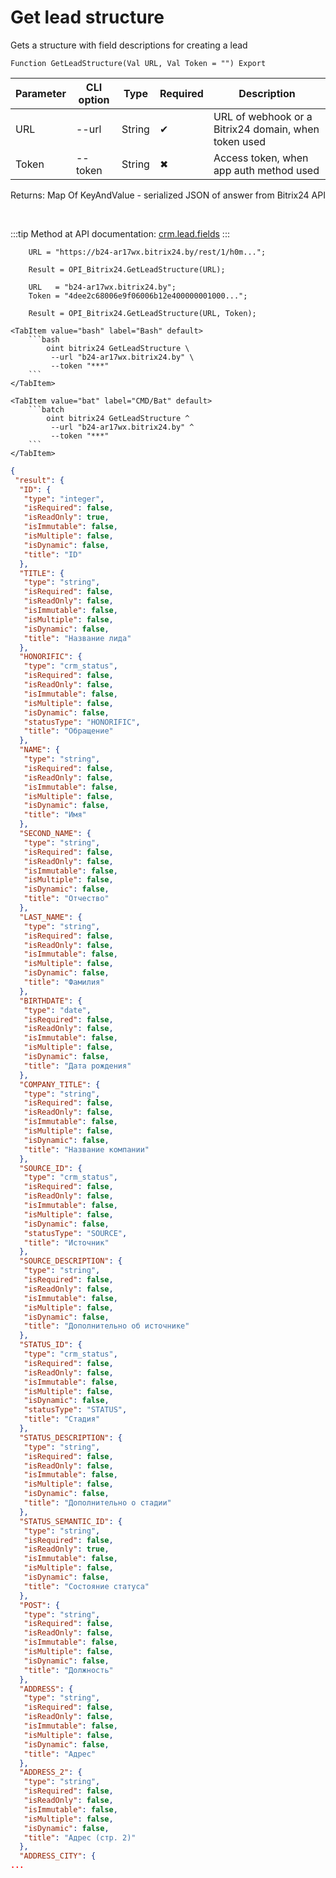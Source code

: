 ﻿---
sidebar_position: 6
description: Get lead structure and other functions to work with Bitrix24 in the Open Integration Package, a free open-source integration library for 1C:Enterprise 8, OneScript and CLI
keywords: [1C, 1С, 1С:Enterprise, 1С:Enterprise 8.3, API, Integration, Services, Exchange, OneScript, CLI, Bitrix24]
---


# Get lead structure
 Gets a structure with field descriptions for creating a lead



`Function GetLeadStructure(Val URL, Val Token = "") Export`

  | Parameter | CLI option | Type | Required | Description |
  |-|-|-|-|-|
  | URL | --url | String | &#x2714; | URL of webhook or a Bitrix24 domain, when token used |
  | Token | --token | String | &#x2716; | Access token, when app auth method used |

  
  Returns:  Map Of KeyAndValue - serialized JSON of answer from Bitrix24 API

<br/>

:::tip
Method at API documentation: [crm.lead.fields](https://dev.1c-bitrix.ru/rest_help/crm/leads/crm_lead_fields.php)
:::
<br/>



```bsl title="1C:Enterprise/OneScript code example"
    URL = "https://b24-ar17wx.bitrix24.by/rest/1/h0m...";

    Result = OPI_Bitrix24.GetLeadStructure(URL);

    URL   = "b24-ar17wx.bitrix24.by";
    Token = "4dee2c68006e9f06006b12e400000001000...";

    Result = OPI_Bitrix24.GetLeadStructure(URL, Token);
```
 

 <Tabs>
  
    <TabItem value="bash" label="Bash" default>
        ```bash
            oint bitrix24 GetLeadStructure \
             --url "b24-ar17wx.bitrix24.by" \
             --token "***"
        ```
    </TabItem>
  
    <TabItem value="bat" label="CMD/Bat" default>
        ```batch
            oint bitrix24 GetLeadStructure ^
             --url "b24-ar17wx.bitrix24.by" ^
             --token "***"
        ```
    </TabItem>
</Tabs>


```json title="Result"
{
 "result": {
  "ID": {
   "type": "integer",
   "isRequired": false,
   "isReadOnly": true,
   "isImmutable": false,
   "isMultiple": false,
   "isDynamic": false,
   "title": "ID"
  },
  "TITLE": {
   "type": "string",
   "isRequired": false,
   "isReadOnly": false,
   "isImmutable": false,
   "isMultiple": false,
   "isDynamic": false,
   "title": "Название лида"
  },
  "HONORIFIC": {
   "type": "crm_status",
   "isRequired": false,
   "isReadOnly": false,
   "isImmutable": false,
   "isMultiple": false,
   "isDynamic": false,
   "statusType": "HONORIFIC",
   "title": "Обращение"
  },
  "NAME": {
   "type": "string",
   "isRequired": false,
   "isReadOnly": false,
   "isImmutable": false,
   "isMultiple": false,
   "isDynamic": false,
   "title": "Имя"
  },
  "SECOND_NAME": {
   "type": "string",
   "isRequired": false,
   "isReadOnly": false,
   "isImmutable": false,
   "isMultiple": false,
   "isDynamic": false,
   "title": "Отчество"
  },
  "LAST_NAME": {
   "type": "string",
   "isRequired": false,
   "isReadOnly": false,
   "isImmutable": false,
   "isMultiple": false,
   "isDynamic": false,
   "title": "Фамилия"
  },
  "BIRTHDATE": {
   "type": "date",
   "isRequired": false,
   "isReadOnly": false,
   "isImmutable": false,
   "isMultiple": false,
   "isDynamic": false,
   "title": "Дата рождения"
  },
  "COMPANY_TITLE": {
   "type": "string",
   "isRequired": false,
   "isReadOnly": false,
   "isImmutable": false,
   "isMultiple": false,
   "isDynamic": false,
   "title": "Название компании"
  },
  "SOURCE_ID": {
   "type": "crm_status",
   "isRequired": false,
   "isReadOnly": false,
   "isImmutable": false,
   "isMultiple": false,
   "isDynamic": false,
   "statusType": "SOURCE",
   "title": "Источник"
  },
  "SOURCE_DESCRIPTION": {
   "type": "string",
   "isRequired": false,
   "isReadOnly": false,
   "isImmutable": false,
   "isMultiple": false,
   "isDynamic": false,
   "title": "Дополнительно об источнике"
  },
  "STATUS_ID": {
   "type": "crm_status",
   "isRequired": false,
   "isReadOnly": false,
   "isImmutable": false,
   "isMultiple": false,
   "isDynamic": false,
   "statusType": "STATUS",
   "title": "Стадия"
  },
  "STATUS_DESCRIPTION": {
   "type": "string",
   "isRequired": false,
   "isReadOnly": false,
   "isImmutable": false,
   "isMultiple": false,
   "isDynamic": false,
   "title": "Дополнительно о стадии"
  },
  "STATUS_SEMANTIC_ID": {
   "type": "string",
   "isRequired": false,
   "isReadOnly": true,
   "isImmutable": false,
   "isMultiple": false,
   "isDynamic": false,
   "title": "Состояние статуса"
  },
  "POST": {
   "type": "string",
   "isRequired": false,
   "isReadOnly": false,
   "isImmutable": false,
   "isMultiple": false,
   "isDynamic": false,
   "title": "Должность"
  },
  "ADDRESS": {
   "type": "string",
   "isRequired": false,
   "isReadOnly": false,
   "isImmutable": false,
   "isMultiple": false,
   "isDynamic": false,
   "title": "Адрес"
  },
  "ADDRESS_2": {
   "type": "string",
   "isRequired": false,
   "isReadOnly": false,
   "isImmutable": false,
   "isMultiple": false,
   "isDynamic": false,
   "title": "Адрес (стр. 2)"
  },
  "ADDRESS_CITY": {
...
```
